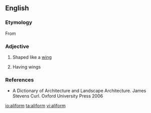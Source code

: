 ==English==

===Etymology===
From {{etyl|la|en}} {{term|ala||wing|lang=la}} {{suffix||form|lang=en}}

===Adjective===
{{en-adj}}

# Shaped like a [[wing]]
# {{context|of a building|lang=en}} Having wings

===References===
* A Dictionary of Architecture and Landscape Architecture. James Stevens Curl. Oxford University Press 2006

[[io:aliform]]
[[ta:aliform]]
[[vi:aliform]]